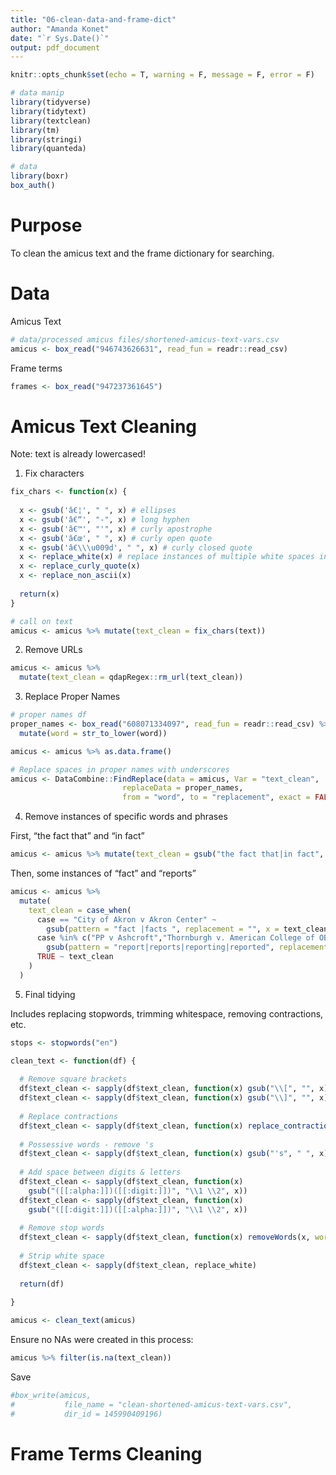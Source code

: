```yaml
---
title: "06-clean-data-and-frame-dict"
author: "Amanda Konet"
date: "`r Sys.Date()`"
output: pdf_document
---
```


```r
knitr::opts_chunk$set(echo = T, warning = F, message = F, error = F)

# data manip
library(tidyverse)
library(tidytext)
library(textclean)
library(tm)
library(stringi)
library(quanteda)

# data
library(boxr)
box_auth()
```

# Purpose

To clean the amicus text and the frame dictionary for searching.

# Data

Amicus Text

```r
# data/processed amicus files/shortened-amicus-text-vars.csv
amicus <- box_read("946743626631", read_fun = readr::read_csv)
```

Frame terms

```r
frames <- box_read("947237361645")
```


# Amicus Text Cleaning

Note: text is already lowercased!

1. Fix characters

```r
fix_chars <- function(x) {
  
  x <- gsub('â€¦', " ", x) # ellipses
  x <- gsub('â€“', "-", x) # long hyphen
  x <- gsub('â€™', "'", x) # curly apostrophe
  x <- gsub('â€œ', " ", x) # curly open quote
  x <- gsub('â€\\\u009d', " ", x) # curly closed quote
  x <- replace_white(x) # replace instances of multiple white spaces in a row
  x <- replace_curly_quote(x)
  x <- replace_non_ascii(x)
  
  return(x)
}

# call on text
amicus <- amicus %>% mutate(text_clean = fix_chars(text))
```


2. Remove URLs


```r
amicus <- amicus %>%
  mutate(text_clean = qdapRegex::rm_url(text_clean))
```



3. Replace Proper Names

```r
# proper names df
proper_names <- box_read("608071334097", read_fun = readr::read_csv) %>% 
  mutate(word = str_to_lower(word))

amicus <- amicus %>% as.data.frame()

# Replace spaces in proper names with underscores
amicus <- DataCombine::FindReplace(data = amicus, Var = "text_clean", 
                         replaceData = proper_names, 
                         from = "word", to = "replacement", exact = FALSE)
```


4. Remove instances of specific words and phrases


First, "the fact that" and "in fact"

```r
amicus <- amicus %>% mutate(text_clean = gsub("the fact that|in fact", "", text_clean))
```

Then, some instances of "fact" and "reports"

```r
amicus <- amicus %>%
  mutate(
    text_clean = case_when(
      case == "City of Akron v Akron Center" ~ 
        gsub(pattern = "fact |facts ", replacement = "", x = text_clean, ignore.case = T),
      case %in% c("PP v Ashcroft","Thornburgh v. American College of OBGYNs") ~
        gsub(pattern = "report|reports|reporting|reported", replacement = "", x = text_clean, ignore.case = T),
      TRUE ~ text_clean
    )
  )
```

5. Final tidying

Includes replacing stopwords, trimming whitespace, removing contractions, etc.

```r
stops <- stopwords("en")

clean_text <- function(df) {
  
  # Remove square brackets
  df$text_clean <- sapply(df$text_clean, function(x) gsub("\\[", "", x))
  df$text_clean <- sapply(df$text_clean, function(x) gsub("\\]", "", x))
  
  # Replace contractions 
  df$text_clean <- sapply(df$text_clean, function(x) replace_contraction(x, sent.cap = FALSE))
  
  # Possessive words - remove 's
  df$text_clean <- sapply(df$text_clean, function(x) gsub("'s", " ", x))
  
  # Add space between digits & letters
  df$text_clean <- sapply(df$text_clean, function(x)
    gsub("([[:alpha:]])([[:digit:]])", "\\1 \\2", x))
  df$text_clean <- sapply(df$text_clean, function(x)
    gsub("([[:digit:]])([[:alpha:]])", "\\1 \\2", x))
  
  # Remove stop words
  df$text_clean <- sapply(df$text_clean, function(x) removeWords(x, words = stops))
  
  # Strip white space
  df$text_clean <- sapply(df$text_clean, replace_white)
  
  return(df)
  
}

amicus <- clean_text(amicus)
```

Ensure no NAs were created in this process:

```r
amicus %>% filter(is.na(text_clean))
```


Save

```r
#box_write(amicus,
#           file_name = "clean-shortened-amicus-text-vars.csv",
#           dir_id = 145990409196)
```


# Frame Terms Cleaning

